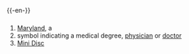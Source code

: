 {{-en-}}

==={{Abbreviation}}===
#[[Maryland]], a {{USstate}}
#symbol indicating a medical degree, [[physician]] or [[doctor]]
#[[Mini Disc]]